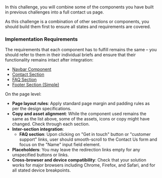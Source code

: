 In this challenge, you will combine some of the components you have built in previous challenges into a full contact us page.

As this challenge is a combination of other sections or components, you should build them first to ensure all states and requirements are covered.

### Implementation Requirements

The requirements that each component has to fulfill remains the same – you should refer to them in their individual briefs and ensure that their functionality remains intact after integration:

- [Navbar Component](/projects/challenges/navbar-component)
- [Contact Section](/projects/challenges/contact-section)
- [FAQ Section](/projects/challenges/faq-section)
- [Footer Section (Simple)](/projects/challenges/footer-section-simple)

On the page level:

- **Page layout rules**: Apply standard page margin and padding rules as per the design specifications.
- **Copy and asset alignment**: While the component used remains the same as the list above, some of the assets, icons or copy might have changed. Check through each section.
- **Inter-section integration**:
  - **FAQ section**: Upon clicking on "Get in touch" button or "customer support" links, user should smooth-scroll to the Contact Us form and focus on the "Name" input field element.
- **Placeholders**: You may leave the redirection links empty for any unspecified buttons or links.
- **Cross-browser and device compatibility**: Check that your solution works for major browsers including Chrome, Firefox, and Safari, and for all stated device breakpoints.
